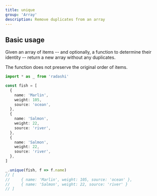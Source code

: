 ```yaml
---
title: unique
group: 'Array'
description: Remove duplicates from an array
---
```


## Basic usage

Given an array of items -- and optionally, a function to determine their identity -- return a new array without any duplicates.

The function does not preserve the original order of items.

```ts
import * as _ from 'radashi'

const fish = [
  {
    name: 'Marlin',
    weight: 105,
    source: 'ocean',
  },
  {
    name: 'Salmon',
    weight: 22,
    source: 'river',
  },
  {
    name: 'Salmon',
    weight: 22,
    source: 'river',
  },
]

_.unique(fish, f => f.name)
// [
//     { name: 'Marlin', weight: 105, source: 'ocean' },
//     { name: 'Salmon', weight: 22, source: 'river' }
// ]
```
